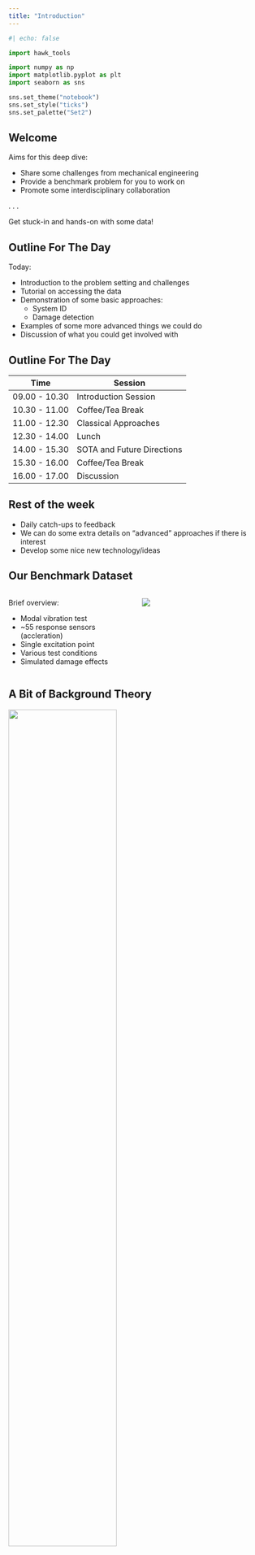 ```yaml
---
title: "Introduction"
---
```


```python
#| echo: false

import hawk_tools

import numpy as np
import matplotlib.pyplot as plt
import seaborn as sns

sns.set_theme("notebook")
sns.set_style("ticks")
sns.set_palette("Set2")
```

## Welcome

Aims for this deep dive:

- Share some challenges from mechanical engineering
- Provide a benchmark problem for you to work on
- Promote some interdisciplinary collaboration

. . . 

Get stuck-in and hands-on with some data!


## Outline For The Day


Today:

- Introduction to the problem setting and challenges
- Tutorial on accessing the data 
- Demonstration of some basic approaches:
    - System ID
    - Damage detection
- Examples of some more advanced things we could do
- Discussion of what you could get involved with


## Outline For The Day


| Time          | Session                    |
| ------------- | -------------------------- |
| 09.00 - 10.30 | Introduction Session       |
| 10.30 - 11.00 | Coffee/Tea Break           |
| 11.00 - 12.30 | Classical Approaches       |
| 12.30 - 14.00 | Lunch                      |
| 14.00 - 15.30 | SOTA and Future Directions |
| 15.30 - 16.00 | Coffee/Tea Break           |
| 16.00 - 17.00 | Discussion                 |


## Rest of the week

::: {layout="[[-1], [1], [-1]]"}

- Daily catch-ups to feedback
- We can do some extra details on "advanced" approaches if there is interest
- Develop some nice new technology/ideas

:::

## Our Benchmark Dataset

:::: {.columns}

::: {.column width="50%"}

Brief overview:

- Modal vibration test
- ~55 response sensors (accleration)
- Single excitation point
- Various test conditions
- Simulated damage effects

:::

::: {.column width="50%" layout="[[-1],[1],[-1]]"}
![](./images/hawk_full.jpg){#hawk-full-lab fig-align="center"}
:::

::::

## A Bit of Background Theory

:::{layout-align="center"}
![](./images/3dof_chain.tikz.png){width=65% fig-align="center"}

![](./images/3dof_chain_dof_i.tikz.png){width=80% fig-align="center"}
:::

## A Bit of Background Theory

$$
\newcommand{\identity}{\mathbb{I}}
\renewcommand{\vec}[1]{\boldsymbol{#1}}
\newcommand{\mat}[1]{{#1}}
\newcommand{\transpose}{^\text{T}}
\newcommand{\inv}{^{-1}}
$$

:::{style="font-size: 1.5rem !important;"}

::::{.math_left}


$$
\begin{bmatrix}
        m_1 & 0 & 0\\ 0 & m_2 & 0\\ 0 & 0 & m_3
    \end{bmatrix}\begin{Bmatrix}
        \ddot{x}_1\\
        \ddot{x}_2\\
        \ddot{x}_3
    \end{Bmatrix}+\begin{bmatrix}
        c_1 + c_2 & -c_2 & 0\\
        -c_2 & c_2 + c_3 & -c_3\\
        0 & -c_3 & c_3 + c_4 
    \end{bmatrix}\begin{Bmatrix}
        \dot{x}_1\\
        \dot{x}_2\\
        \dot{x}_3
    \end{Bmatrix} + 
$$

::::

::::{.math_right style="margin-bottom: 8rem !important;"}
$$
    \begin{bmatrix}
        k_1 + k_2 & -k_2 & 0\\
        -k_2 & k_2 + k_3 & -k_3\\
        0 & -k_3 & k_3 + k_4 
    \end{bmatrix}\begin{Bmatrix}
        x_1\\
        x_2\\
        x_3
    \end{Bmatrix} = \begin{Bmatrix}
        F_1(t)\\
        F_2(t)\\
        F_3(t)
    \end{Bmatrix}
$$

::::
:::

$$
M\boldsymbol{\ddot{x}}+C\boldsymbol{\dot{x}}+K\boldsymbol{x} = \boldsymbol{F}(t)
$$


## Free Vibration Response

Taking the *undamped* system equation in free vibration,
$$
M\boldsymbol{\ddot{x}}+K\boldsymbol{x} = 0
$$

Assuming a harmonic solution $x_i = X_i \sin (\omega t)$, we arrive at an eigenvalue problem.

$$
\underbrace{M^{-1}K}_A \boldsymbol{X} = \lambda \boldsymbol{X}
$$

:::{.space_para}
where, $\lambda = \omega_n^2$ and $\boldsymbol{X} = \boldsymbol{\phi}$.

We get some equivalent results with a bit more faff for the damped case.
:::

## Forced Vibration Response


![](./images/underdamped_forced.tikz.png){width=80% fig-align="center"}


## Forced Vibration Response

Remember for an SDOF system, the FRF is defined as: 
$$
H(\nu) = \frac{X(\nu)}{F(\nu)}
$$

. . .

::: {.space_para}
In the MDOF case there are now multiple responses and forces.
:::

:::: {.columns}

::: {.column width="66%"}

$$
\begin{Bmatrix}
    X_1\\
    X_2\\
    X_3
\end{Bmatrix} = \begin{bmatrix}
    H_{11}(\nu) & H_{12}(\nu) & H_{13}(\nu)\\
    H_{21}(\nu) & H_{22}(\nu) & H_{23}(\nu)\\
    H_{31}(\nu) & H_{32}(\nu) & H_{33}(\nu)\\
\end{bmatrix}\begin{Bmatrix}
    f_1\\
    f_2\\
    f_3
\end{Bmatrix}
$$

:::
::: {.column width="33%" layout="[[-1],[1],[-1]]"}

![](./images/3dof_cantilever.tikz.png){width=70% fig-align="center"}

:::
::::

## Forced Vibration Response

:::{layout="[[-1],[1],[-1]]"}
![](./images/mdof_frf_H11_RI.tikz.png){width=80% fig-align="center"}
:::

## Forced Vibration Response

:::{layout="[[-1],[1],[-1]]"}
![](./images/mdof_frf_H11_MP.tikz.png){width=80% fig-align="center"}
:::

## Modal Decomposition

Remember we have,
\begin{equation*}
\mat{M}\vec{\ddot{x}} + \mat{C}\vec{\dot{c}} + \mat{K}\vec{x} = \vec{F}
\end{equation*}

Substituting $\vec{x} = \mat{\tilde{\Phi}}\vec{y}$ and premultiplying by $\mat{\tilde{\Phi}}\transpose$,
\begin{equation*}
    \mat{\tilde{\Phi}}\transpose \mat{M} \mat{\tilde{\Phi}}\vec{\ddot{y}} + \mat{\tilde{\Phi}}\transpose \mat{C} \mat{\tilde{\Phi}}\vec{\dot{y}} + \mat{\tilde{\Phi}}\transpose \mat{K} \mat{\tilde{\Phi}}\vec{y} = \mat{\tilde{\Phi}}\transpose\vec{F}
\end{equation*}

Which gives,

\begin{equation*}
    \identity\vec{\ddot{y}} + \mat{2\zeta\Lambda^{1/2}}\vec{\dot{y}} +\mat{\Lambda}\vec{y} = \mat{\tilde{\Phi}}\transpose\vec{F}
\end{equation*}

<!-- Defining $\vec{\tilde{F}} = \mat{\tilde{\Phi}}\transpose\vec{F}$,
$$
\identity\vec{\ddot{y}} + \mat{2\zeta\Lambda^{1/2}}\vec{\dot{y}} +\mat{\Lambda}\vec{y} = \vec{\tilde{F}}
$$ -->

## Analysing Large Scale Systems

\begin{equation*}
    H_{jk}(\nu) = \sum_{r=1}^R\frac{\varphi_j^{(r)}\varphi_k^{(r)}}{\mat{K_{rr}} - \nu^2\mat{M_{rr}}+ i \nu\mat{C_{rr}}}
\end{equation*}

. . .

\begin{equation*}
    H_{jk}(\nu) = \sum_{r=1}^R \frac{\tilde{\varphi}_j^{(r)}\tilde{\varphi}_k^{(r)}}{\lambda_r -\nu^2 + 2\nu\lambda_r^{1/2}\zeta_ri}
\end{equation*}

. . .

$j$ - measurement location $\checkmark$

$k$ - forcing location $\checkmark$

$r$ - which mode we are in $\checkmark$

$\lambda_r$ - $\omega_r^2$ of $r^\text{th}$ mode $\checkmark$

$\zeta_r$ - damping ratio of $r^\text{th}$ mode $\checkmark$


## Quick Recap On The Aims

::: {.content-visible unless-format="revealjs"}

So far, we have avoided the term *"Digital Twin"* in trying to describe what we would like but at this point it can be helpful in trying to frame the problem in a useful way.

We have physical asset and we are able to collect some information about it, some of that information is *a priori* physical information, some of it is collected data. Now the challenge is to use this data to provide insight into the asset itself.

:::

:::{.callout-note icon=false layout="[[1],[-1]]"}

## Digital Twin

"A virtual duplicate of a system built from a fusion of models and data." Which can evolve in time and be used to make operational decisions.

:::

:::{ layout="[[-1],[1]]" style="font-size: 1rem !important;"}
Wagg, D. J., Worden, K., Barthorpe, R. J., and Gardner, P. (May 12, 2020). "Digital Twins: State-of-the-Art and Future Directions for Modeling and Simulation in Engineering Dynamics Applications." ASME. *ASME J. Risk Uncertainty Part B*. September 2020; 6(3): 030901. [https://doi.org/10.1115/1.4046739](https://doi.org/10.1115/1.4046739)
:::

## Components of Interest

To make this a bit more concrete we need:

- A model of the system we can trust
- The ability to infer important information about the system, e.g. is it damaged/not performing as expected?
- To account for time varying effects in the system
- Methods for making effective decisions based on this information

## Tasks for this Deep Dive

::: {.nonincremental}
+-------------------------+--------------------------+-----------------------------+
| Task                    | Starting Aim             | Stretch Challenge           |
+=========================+==========================+=============================+
| 1. Identification       | - Linear modelling       | - Nonlinearity              |
|                         | - Calibration            | - Detection                 |
|                         |                          | - Localisation              |
|                         |                          | - Quantification            |
+-------------------------+--------------------------+-----------------------------+
| 2. Prediction           | - Virtual sensing        | - Extrapolation             |
|                         | - Load recovery          | - PI-ML                     |
+-------------------------+--------------------------+-----------------------------+
| 3. Evaluation           | - Detection              | - Generative damage model   |
|                         | - Localisation           |                             |
+-------------------------+--------------------------+-----------------------------+

:::


## Identification I

The core task here is to establish a model which can:

a. Replicate the dynamic behaviour of the system mathematically
b. Provide insight into the physical mechanisms behind the response
c. Quantify our uncertainty in the system (perhaps consider if that uncertainty is epistemic or alleatoric)

## Identification II

To approach this the common methods would:

- Assume linearity
- Assume "modal behaviour" - i.e. the system can be well described by a subset of its eigenmodes
- Look for deterministic solution
- Assume stationarity
- Consider a discretised version of the system, i.e. ODEs not PDEs
- Adopt a low order model

## Identification III

Challenges to try should focus on providing one of (a)-(c) as listed above, for example:

- Developing a low order model of the system as a set of ODEs/PDEs
- Validation of established models for variable conditions applied in testing
- Determining if the system is nonlinear, if so, providing physical models of that nonlinearity supported by data

## Prediction

Why do we care about prediction:

- Replicate unseen behaviour of interest
- Explore extreme events or scenarios
- Infer unmeasurable data in operation (virtual sensing)
- Validation of identified models
- Allow for comparison between models

## Prediction: Virtual Sensing

In summary we can think of the problem as shown below:
```dot
//| echo: false
//| fig-width: 6
//| fig-height: 1.5

digraph G {
  bgcolor = "#faf5ed"
  node [fontname = "Source Sans Pro"];
  edge [fontname = "Source Sans Pro"];


  sparse [ 
    label = "Sparse Sensors"
    shape = rect
    color = "#faf5ed"
    style = "rounded, filled"
    fillcolor = "#7cb4bc"
    ];
  dense [ 
    label = "Dense Sensors"
    shape = rect
    color = "#faf5ed"
    style = "rounded, filled"
    fillcolor = "#7cb4bc"
    ];
  sparse -> dense
  {
    rank=same;
    sparse; dense;
  }

}
```

::: {.content-visible unless-format="revealjs"}

In operation (or ever) we are not able to measure everything we would like to. A task of interest then is to predict the response of the system from significantly fewer observed points. 

---

For example, we would like to predict the acceleration or dynamic strain across the wing of the aircraft using only an accelerometer at the centre of mass. This is very challenging so maybe some additonal sensors are needed. 

:::

. . .

Outstanding questions:

- Minimal required sensors for some bound on the uncertainty/error of the reconstruction
- Which sensors should you use to perform this reconstruction
- Verification/validation across different potentially unseen scenarios


## Prediction: Load Estimation

::: {.content-visible unless-format="revealjs"}

One of the major problems that we have in a structural context is that the response of the system is usually driven by the environment in which it operates. For example, the motion of an offshore wind turbine is mainly induced by the loads applied from the wind and the waves interacting with the structure. 

:::

The issue with ambient loads:

a. Cannot be controlled for the purpose of system identification
b. Cannot be feasibly measured
c. Are the major root cause of damage to the structure

. . . 

Therefore, the task of load estimation is to solve the inverse problem above which recovers the applied loads to the system given only (noisy) observations of the responses (at a subset of locations). The problem is complicated by:

- Noise on the measurements
- Uncertainty regarding the dyanmic system itself
- Lack of full state information, i.e. sparse measurements



## Physics-Informed Machine Learning

:::{.content-visible unless-format="revealjs"}

Given the complex nature of the structure, it is exceedingly difficult to produce a high-fidelity model which captures all the behaviour of interest. Therefore, one may wish to incorporate additional knowledge from the data which are available. 

:::

Problems with using ML:

- Difficulty in extrapolation
- Noisy measurements and hidden states
- Model selection and complexity
- Validation of models

. . .

:::{.content-visible unless-format="revealjs"}

It is hoped that inclusion of physical insight would all some of these challenges to be addressed. 

:::

Does including physics help? If so:

- What balance of physics and machine learning is appropriate?
- How does the process for model verification and validation change in physics-informed machine learning?
- Can we provide bounds on the confidence of models with known misspecification away from observed data?


## Evaluation

In the evaluation task we would like to understand the condition of the structure. Remembering Rytter's hierarchy:

```dot
//| echo: false
//| fig-width: 10
//| fig-height: 3

digraph G {
  bgcolor = "#faf5ed"
  node [fontname = "Source Sans Pro"];
  edge [fontname = "Source Sans Pro"];


  detection [ 
    label = "Detection"
    shape = rect
    color = "#faf5ed"
    style = "rounded, filled"
    fillcolor = "#7cb4bc"
    ];

  local [ 
    label = "Localisation"
    shape = rect
    color = "#faf5ed"
    style = "rounded, filled"
    fillcolor = "#7cb4bc"
    ];
    
  class [ 
    label = "Classification"
    shape = rect
    color = "#faf5ed"
    style = "rounded, filled"
    fillcolor = "#7cb4bc"
    ];
    
  prognosis [ 
    label = "Prognosis"
    shape = rect
    color = "#faf5ed"
    style = "rounded, filled"
    fillcolor = "#7cb4bc"
    ];
  
  detection -> local
  local -> class
  class -> prognosis
  {
    rank=same;
    detection; local; class; prognosis;
  }

}
```


In this task we will look at methods that span this set of challenges. 

---

## Detection

:::{.space_para}
Simply put, is there damage present on the structure?
:::

Difficulties:

- Varying test conditions can appear as damage
- We assume have never seen damage until it happens
- The effect from damage may be much less but similar to other factors, e.g. nonlinearity



---

### Localisation

:::{.space_para}
Where has damage occurred on the structure?
:::

Difficulties:

- If the effect of damage is unknown this can be hard to localise
- Damage will almost always be appearing in a new location we don't have examples from
- We would like to localise the smallest possible amount of damage to ensure early action can be taken

--- 

:::{.space_para}

### Classification

In this setting the classification task would be only to determine the extent of the damage as only one (pseudo)damage type is tested


### Prognosis

Ideally we would like to be able to make statements about the effect of the damage on the structure moving forward.

In this case there is no data with which to validate any outputs but we may ask questions like how will particular damage cases impact performance of the asset.

:::

## A Very Valuable Output

:::{.space_para}

In the setting of the digital twin it would be highly advantageous to be able to explore different scenarios without having to physically test the structure. 

**Challenge**: Create a generative model of damage.

:::

Parameters of this model may include:

- Damage location
- Damage extent
- Different sensing systems
- Longer term forecasts


## Loading Data

We provide a repo of useful tools under [`hawk_tools`](https://github.com/MDCHAMP/hawk_tools)

::: {style="font-size: 3rem !important;" layout="[[-1], [-1,1,-1], [-1]]"}

```python
#| output: False
#| code-fold: false

data = hawk_tools.get_hawk_data(
    test_camp='LMS', 
    test_id='BR_AR', 
    test_runs=1, 
    test_reps=[1,2], 
    download_dir="../.hawk_data", 
    disk_only=False, 
    ask=True, 
    load_kwargs={'compress_x_axis': True}
)
```

:::

## Loading Options I

:::{.space_para}

`test_camp`

Choice of test campaign from `LMS` or `NI`

`test_id` 
:::

Choice of test series:

:::: {.columns}

::: {.column width="30%"}


- `LMS` Standard:
    - `BR_AR`
    - `FSS_AR`
    - `RSS_AR`
    - `FLS_AR`
    - `RLS_AR`

:::

::: {.column width="30%"}

- `LMS` Pseudo-Damage: 
    - `DS_TLE`
    - `DS_CTE`
    - `DS-RLE`

:::

::: {.column width="30%"}

- `NI`:
    - `RPH_AR`
    - `ORP_VS`
:::

::::

## Loading Options II

:::{.space_para}

`test_runs`

Test run number for this test series, usually `1` to `10`, see [Test Info](https://github.com/TimothyRogers)

`test_reps`

Test run repetition number in `1` to `10`

`download_dir`

Location to cache data to when downloaded

`disk_only`

Boolean indicating if data should be returned from this function or just to attempt download

:::

## Loading Options III

:::{.space_para}

`ask`

The full dataset is quite large >20 GB, if you are about to download a large amount of data you will be prompted to confirm. This setting allows this prompt to be overridden.

`load_kwargs`

Options for more advanced loading of data from disk, usually to increase speed/reduce RAM usage

`quiet`

Silence console print outputs of file download progress

:::

## Demo

Load a single repetition of a single test

::: {style="font-size: 2.5rem !important;"}
```python
#| code-fold: false


data = hawk_tools.get_hawk_data("LMS", "BR_AR", 1, 1)
print(list(data.keys()))  # available datasets
print(list(data["BR_AR_1_1"].keys()))  # available sensors in the data
print(list(data["BR_AR_1_1"]["LTC-03"].keys()))  # fields per sensor

```
:::

## Plotting an FRF

::: {style="font-size: 3rem !important;"}
```python
#| label: frf_br_ar_1_1_ltc-03
#| fig-cap: "FRF at LTC-03 for BR_AR_1_1"


H = data["BR_AR_1_1"]["LTC-03"]["Frequency Response Function"]["Y_data"]["value"]
w = data["BR_AR_1_1"]["LTC-03"]["Frequency Response Function"]["X_data"]["value"]

H_units = data["BR_AR_1_1"]["LTC-03"]["Frequency Response Function"]["Y_data"]["units"]

fig, axs = plt.subplots(2, 1, figsize=(8, 5))
axs[0].semilogy(w, np.abs(H))
axs[1].plot(w, np.angle(H))
axs[0].set_xlabel(r"$\omega$ (Hz)")
axs[1].set_xlabel(r"$\omega$ (Hz)")
axs[0].set_ylabel(r"$|H(\omega)|$ ({})".format(H_units))
axs[1].set_ylabel(r"$\angle H(\omega)$ ({})".format(H_units))
axs[0].set_xlim([0, 160])
axs[1].set_xlim([0, 160])
plt.tight_layout()
plt.show()

```
:::

## Some More Data Examples

::: {style="font-size: 3rem !important;"}
```python

outdir = "../.hawk_data"

# %% load more repetitions - note that the earlier download is cached
data = hawk_tools.get_hawk_data(
    "LMS",
    "BR_AR",
    1,
    [1, 2, 3],
    download_dir=outdir)
print(list(data.keys()))

```

:::

Now let's look at the NI test campaign 

::: {style="font-size: 3rem !important;"}

```python

# %% Load some NI data
data = hawk_tools.get_hawk_data("NI", "RPH_AR", 1, [1, 2], download_dir=outdir)
print(list(data.keys()))  # available datasets
print(list(data["RPH_AR_1_1"].keys()))  # available sensors in the data
print(list(data["RPH_AR_1_1"]["LTC-01"].keys()))  # fields per sensor

```
:::

## Advanced Usage

::: {style="font-size: 3rem !important;"}
```python

load_opts = {
    "data": "Frequency Response Function",  # FRFs only
    "meta": False,  # do not load metadata i.e test specific data
    "attrs": False,  # do not load attributes i.e sensor number
    "compress_x_axis": True,  # add x data as seperate channel (rather than copying to each sensor)
    "sensors": None,  # Load all sensors
}

data = hawk_tools.get_hawk_data(
    "LMS",
    "BR_AR",
    1,
    [1, 2, 3],
    load_kwargs=load_opts,
    download_dir=outdir)

print(list(data.keys()))  # available datasets
print(list(data["BR_AR_1_1"].keys()))  # available sensors in the data
print(list(data["BR_AR_1_1"]["LTC-03"].keys()))  # fields per sensor

ws = data["BR_AR_1_1"][
    "X_data"
]  # frequency vector available at the top level of each test now


```

:::

## A Quick Look at The Data

```python
#| fig-align: center

data = hawk_tools.get_hawk_data(
    "LMS",
    "BR_AR",
    1,
    1,
    load_kwargs=load_opts,
    download_dir=outdir)

def plot_bode_frf(axs, w, H):
    axs[0].semilogy(w, np.abs(H), linewidth=0.2)
    axs[1].plot(w, np.angle(H), linewidth=0.2)


fig, axs = plt.subplots(2, 1, figsize=(8, 5))
for k, v in data['BR_AR_1_1'].items():
    if 'U' in k:
        plot_bode_frf(
            axs,
            data['BR_AR_1_1']['X_data']['Frequency Response Function']['value'],
            v['Frequency Response Function']['Y_data']['value'])

axs[0].set_xlabel(r"$\omega$ (Hz)")
axs[1].set_xlabel(r"$\omega$ (Hz)")
axs[0].set_ylabel(r"$|H(\omega)|$")
axs[1].set_ylabel(r"$\angle H(\omega)$")
axs[0].set_xlim([0, 160])
axs[1].set_xlim([0, 160])

plt.tight_layout()
plt.show()


```

## Getting Setup

:::{.space_para}
We provide materials and a setup guide here:

[https://github.com/MDCHAMP/INI_hawk_notebooks](https://github.com/MDCHAMP/INI_hawk_notebooks)

:::

Broadly:

- Setup a venv!
- `git clone https://github.com/MDCHAMP/INI_hawk_notebooks`
- Run `pip install -r INI_hawk_requirements.txt`
- Open notebook `notebooks/01_Hawk_intro.ipynb`


## What's Next

- Some theory on analysing dynamic data
- How to extract some useful information from this messy data
- Can that information be used to determine damage?
- Coffee!

